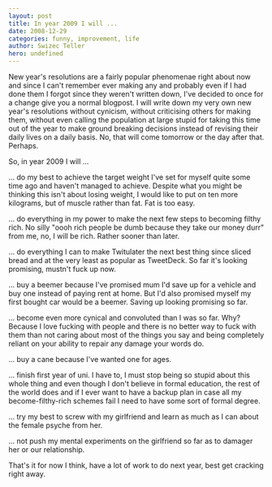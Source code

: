```yaml
---
layout: post
title: In year 2009 I will ...
date: 2008-12-29
categories: funny, improvement, life
author: Swizec Teller
hero: undefined
---
```


New year's resolutions are a fairly popular phenomenae right about now and since I can't remember ever making any and probably even if I had done them I forgot since they weren't written down, I've decided to once for a change give you a normal blogpost. I will write down my very own new year's resolutions without cynicism, without criticising others for making them, without even calling the population at large stupid for taking this time out of the year to make ground breaking decisions instead of revising their daily lives on a daily basis. No, that will come tomorrow or the day after that. Perhaps.

So, in year 2009 I will ...

... do my best to achieve the target weight I've set for myself quite some time ago and haven't managed to achieve. Despite what you might be thinking this isn't about losing weight, I would like to put on ten more kilograms, but of muscle rather than fat. Fat is too easy.

... do everything in my power to make the next few steps to becoming filthy rich. No silly "oooh rich people be dumb because they take our money durr" from me, no, I will be rich. Rather sooner than later.

... do everything I can to make Twitulater the next best thing since sliced bread and at the very least as popular as TweetDeck. So far it's looking promising, mustn't fuck up now.

... buy a beemer because I've promised mum I'd save up for a vehicle and buy one instead of paying rent at home. But I'd also promised myself my first bought car would be a beemer. Saving up looking promising so far.

... become even more cynical and convoluted than I was so far. Why? Because I love fucking with people and there is no better way to fuck with them than not caring about most of the things you say and being completely reliant on your ability to repair any damage your words do.

... buy a cane because I've wanted one for ages.

... finish first year of uni. I have to, I must stop being so stupid about this whole thing and even though I don't believe in formal education, the rest of the world does and if I ever want to have a backup plan in case all my become-filthy-rich schemes fail I need to have some sort of formal degree.

... try my best to screw with my girlfriend and learn as much as I can about the female psyche from her.

... not push my mental experiments on the girlfriend so far as to damager her or our relationship.

That's it for now I think, have a lot of work to do next year, best get cracking right away.
